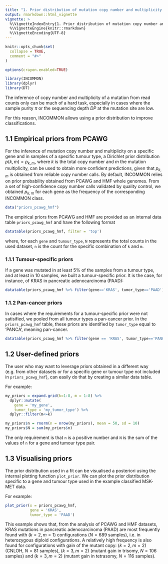 ```yaml
---
title: "1. Prior distribution of mutation copy number and multiplicity from PCAWG"
output: rmarkdown::html_vignette
vignette: >
  %\VignetteIndexEntry{1. Prior distribution of mutation copy number and multiplicity from PCAWG}
  %\VignetteEngine{knitr::rmarkdown}
  %\VignetteEncoding{UTF-8}
---
```


```r
knitr::opts_chunk$set(
  collapse = TRUE,
  comment = "#>"
)

options(crayon.enabled=TRUE)
```

```r
library(INCOMMON)
library(dplyr)
library(DT)
```

The inference of copy number and multiplicity of a mutation from read counts only
can be much of a hard task, especially in cases where the sample purity $\pi$ or
the sequencing depth $DP$ at the mutation site are low.

For this reason, INCOMMON allows using a prior distribution to improve classifications.

## 1.1 Empirical priors from PCAWG

For the inference of mutation copy number and multiplicity on a specific gene and in samples of a specific tumour
type, a Dirichlet prior distribution $p\left(k,m\right)=p_{k,m}$, where $k$ is
the total copy number and $m$ the mutation multiplicity, can be used to obtain more confident predictions, given that  $p_{k,m}$ 
is obtained from reliable copy number calls.
By default, INCOMMON relies on prior probability obtained from PCAWG and HMF whole genomes. From a set of high-confidence copy number calls validated by quality control, we obtained $p_{k,m}$ for each gene as the frequency of the corresponding INCOMMON class. 

```r
data("priors_pcawg_hmf")
```

The empirical priors from PCAWG and HMF are provided as an internal data table `priors_pcawg_hmf` and
have the following format

```r
datatable(priors_pcawg_hmf, filter = 'top')
```

where, for each `gene` and `tumour_type`, `N` represents the total counts in the used dataset, `n` is the count for the specific combination of `k` and `m`.

### 1.1.1 Tumour-specific priors

If a gene was mutated in at least 5% of the samples from a tumour type, and at least in 10 samples, we built a tumour-specific prior. It is the case, for instance, of KRAS in pancreatic
adenocarcinoma (PAAD):


```r
datatable(priors_pcawg_hmf %>% filter(gene=='KRAS', tumor_type=='PAAD'))
```

### 1.1.2 Pan-cancer priors


In cases where the requirements for a tumour-specific prior were not satisified,
we pooled from all tumour types a pan-cancer prior. In the `priors_pcawg_hmf` table,
these priors are identified by `tumor_type` equal to 'PANCA', meaning pan-cancer.

```r
datatable(priors_pcawg_hmf %>% filter(gene == 'KRAS', tumor_type=='PANCA'), filter = 'top')
```

## 1.2 User-defined priors

The user who may want to leverage priors obtained in a different way (e.g. from
other datasets or for a specific gene or tumour type not included in `priors_pcawg_hmf`),
can easily do that by creating a similar data table.

For example:

```r
my_priors = expand.grid(k=1:8, m = 1:8) %>% 
  dplyr::mutate(
    gene = 'my_gene',
    tumor_type = 'my_tumor_type') %>% 
  dplyr::filter(m<=k)

my_priors$n = rnorm(n = nrow(my_priors), mean = 50, sd = 10)
my_priors$N = sum(my_priors$n)
```

The only requirement is that `n` is a positive number and `N` is the sum of the values of `n` for a gene and tumour type pair.

## 1.3 Visualising priors

The prior distribution used in a fit can be visualised a posteriori using the internal plotting function
`plot_prior`. We can plot the prior distribution specific to a gene and tumour type used
in the example classified MSK-MET data.

For example:

```r
plot_prior(x = priors_pcawg_hmf, 
           gene = 'KRAS',
           tumor_type = 'PAAD')
```

This example shows that, from the analysis of PCAWG and HMF datasets, KRAS mutations in pancreatic adenocarcinoma (PAAD) are most frequently found with $(k=2,m=1)$ configurations ($N=689$ samples), i.e. in heterozygous diploid configurations. A relatively high frequency is also found for configurations with gain of the mutant copy: $(k=2,m=2)$ (CNLOH, $N=81$ samples), $(k=3,m=2)$ (mutant gain in trisomy, $N=106$ samples) and $(k=3,m=2)$ (mutant gain in tetrasomy, $N=116$ samples).
